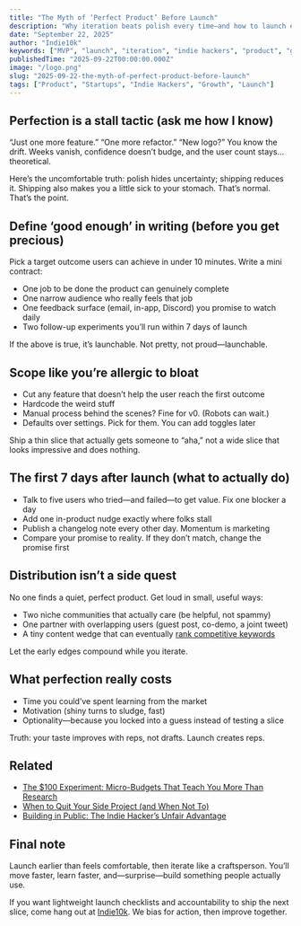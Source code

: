 ```yaml
---
title: "The Myth of ‘Perfect Product’ Before Launch"
description: "Why iteration beats polish every time—and how to launch earlier without feeling reckless."
date: "September 22, 2025"
author: "Indie10k"
keywords: ["MVP", "launch", "iteration", "indie hackers", "product", "go-to-market", "Indie10k"]
publishedTime: "2025-09-22T00:00:00.000Z"
image: "/logo.png"
slug: "2025-09-22-the-myth-of-perfect-product-before-launch"
tags: ["Product", "Startups", "Indie Hackers", "Growth", "Launch"]
---
```


## Perfection is a stall tactic (ask me how I know)

“Just one more feature.” “One more refactor.” “New logo?” You know the drift. Weeks vanish, confidence doesn’t budge, and the user count stays… theoretical.

Here’s the uncomfortable truth: polish hides uncertainty; shipping reduces it. Shipping also makes you a little sick to your stomach. That’s normal. That’s the point.

## Define ‘good enough’ in writing (before you get precious)

Pick a target outcome users can achieve in under 10 minutes. Write a mini contract:

- One job to be done the product can genuinely complete
- One narrow audience who really feels that job
- One feedback surface (email, in-app, Discord) you promise to watch daily
- Two follow-up experiments you’ll run within 7 days of launch

If the above is true, it’s launchable. Not pretty, not proud—launchable.

## Scope like you’re allergic to bloat

- Cut any feature that doesn’t help the user reach the first outcome
- Hardcode the weird stuff
- Manual process behind the scenes? Fine for v0. (Robots can wait.)
- Defaults over settings. Pick for them. You can add toggles later

Ship a thin slice that actually gets someone to “aha,” not a wide slice that looks impressive and does nothing.

## The first 7 days after launch (what to actually do)

- Talk to five users who tried—and failed—to get value. Fix one blocker a day
- Add one in-product nudge exactly where folks stall
- Publish a changelog note every other day. Momentum is marketing
- Compare your promise to reality. If they don’t match, change the promise first

## Distribution isn’t a side quest

No one finds a quiet, perfect product. Get loud in small, useful ways:

- Two niche communities that actually care (be helpful, not spammy)
- One partner with overlapping users (guest post, co-demo, a joint tweet)
- A tiny content wedge that can eventually [rank competitive keywords](/blog/2025-09-10-how-to-rank-competitive-keywords)

Let the early edges compound while you iterate.

## What perfection really costs

- Time you could’ve spent learning from the market
- Motivation (shiny turns to sludge, fast)
- Optionality—because you locked into a guess instead of testing a slice

Truth: your taste improves with reps, not drafts. Launch creates reps.

## Related

- [The $100 Experiment: Micro-Budgets That Teach You More Than Research](/blog/2025-09-18-the-100-experiment)
- [When to Quit Your Side Project (and When Not To)](/blog/2025-09-17-when-to-quit-your-side-project)
- [Building in Public: The Indie Hacker’s Unfair Advantage](/blog/2025-09-24-building-in-public-the-indie-hackers-unfair-advantage)

## Final note

Launch earlier than feels comfortable, then iterate like a craftsperson. You’ll move faster, learn faster, and—surprise—build something people actually use.

If you want lightweight launch checklists and accountability to ship the next slice, come hang out at [Indie10k](/). We bias for action, then improve together.
